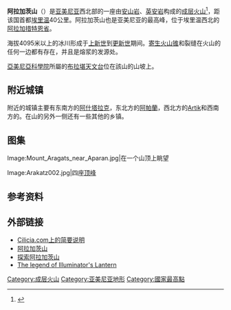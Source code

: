 {{expand|time=2016-05-18T12:45:56+00:00}}
{{Infobox mountain
| name = 阿拉加茨山
| Photo = Arakatz001.jpg
| Caption = 
| elevation_m = 4095
| prominence_m = 2143
| pushpin_map = Armenia
| pushpin_map_caption = 在亞美尼亞的位置
| pushpin_label_position = right
| listing = 
| location = {{flag|Armenia}}
| latd = 40 | latm = 32 | lats = 00 | latNS = N
| longd = 44 | longm = 12 | longs = 00 | longEW = E
| coordinates_ref = <ref name=gvp/>
| type = [[成层火山|成层火山]]
| age = [[全新世|全新世]]<ref name=gvp>{{cite gvp|vnum=0104-06-|name=Aragats}}</ref>
| Last eruption = 未知<ref name=gvp/>
| first_ascent = 
| easiest_route = 
}}
'''阿拉加茨山'''（{{lang-hy|''Արագած''}}）是[[亚美尼亚|亚美尼亚]]西北部的一座由[[安山岩|安山岩]]、[[英安岩|英安岩]]构成的[[成层火山|成层火山]]<ref>{{Cite web |url=http://www.volcano.si.edu/world/volcano.cfm?vnum=0104-06- |title=存档副本 |access-date=2011-02-20 |archive-date=2020-11-14 |archive-url=https://web.archive.org/web/20201114004056/https://volcano.si.edu/world/volcano.cfm?vnum=0104-06- |dead-url=no }}</ref>，距该国首都[[埃里温|埃里温]]40公里。阿拉加茨山也是亚美尼亚的最高峰，位于埃里温西北的[[阿拉加措特恩省|阿拉加措特恩省]]。

海拔4095米以上的冰川形成于[[上新世|上新世]]到[[更新世|更新世]]期间。[[寄生火山锥|寄生火山锥]]和裂缝在火山的任何一边都有存在，并且是熔浆的发源处。

[[亞美尼亞科學院|亞美尼亞科學院]]所屬的[[布拉堪天文台|布拉堪天文台]]位在該山的山坡上。

== 附近城镇 ==
附近的城镇主要有东南方的[[阿什塔拉克|阿什塔拉克]]，东北方的[[阿帕蘭|阿帕蘭]]，西北方的[[Artik|Artik]]和西南方的{{link-en|大林 (亞美尼亞)|Talin|大林}}。在山的另外一侧还有一些其他的乡镇。

== 图集 ==
<gallery>
Image:Mount_Aragats_near_Aparan.jpg|在一个山顶上眺望

Image:Arakatz002.jpg|四座[[顶峰|顶峰]]
</gallery>

== 参考资料 ==
{{reflist}}

== 外部链接 ==
{{Commons category|Mount Aragats}}
* [http://www.cilicia.com/armo5_aragats.html Cilicia.com上的简要说明] {{Wayback|url=http://www.cilicia.com/armo5_aragats.html |date=20210609113359 }}
* [https://web.archive.org/web/20101217111311/http://www.aragatsmountain.com/aragats_en.html 阿拉加茨山]
* [http://www.armeniatravelblog.com 探索阿拉加茨山] {{Wayback|url=http://www.armeniatravelblog.com/ |date=20181107015437 }}
* [https://web.archive.org/web/20131224110359/http://ditord.com/2010/07/20/mount-aragats/ The legend of Illuminator's Lantern]

{{亞洲最高點}}
[[Category:成层火山|Category:成层火山]]
[[Category:亚美尼亚地形|Category:亚美尼亚地形]]
[[Category:國家最高點|Category:國家最高點]]